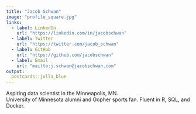 ```yaml
---
title: "Jacob Schwan"
image: "profile_square.jpg"
links:
  - label: LinkedIn
    url: "https://linkedin.com/in/jacobschwan"
  - label: Twitter
    url: "https://twitter.com/jacob_schwan"
  - label: GitHub
    url: "https://github.com/jacobschwan"
  - label: Email
    url: "mailto:j.schwan@jacobschwan.com"
output:
  postcards::jolla_blue
---
```

 
Aspiring data scientist in the Minneapolis, MN.  
University of Minnesota alumni and Gopher sports fan.
Fluent in R, SQL, and Docker.  

